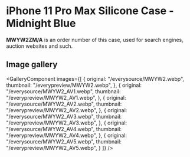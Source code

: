 
# iPhone 11 Pro Max Silicone Case - Midnight Blue

<Callout type='info' emoji='👉🏻'>**MWYW2ZM/A** is an order number of this case, used for search engines, auction websites and such.</Callout>

## Image gallery

<GalleryComponent
    images={[
      {
        original: "/everysource/MWYW2.webp",
        thumbnail: "/everypreview/MWYW2.webp",
      },
      {
        original: "/everysource/MWYW2_AV1.webp",
        thumbnail: "/everypreview/MWYW2_AV1.webp",
      },
      {
        original: "/everysource/MWYW2_AV2.webp",
        thumbnail: "/everypreview/MWYW2_AV2.webp",
      },
      {
        original: "/everysource/MWYW2_AV3.webp",
        thumbnail: "/everypreview/MWYW2_AV3.webp",
      },
      {
        original: "/everysource/MWYW2_AV4.webp",
        thumbnail: "/everypreview/MWYW2_AV4.webp",
      },
      {
        original: "/everysource/MWYW2_AV5.webp",
        thumbnail: "/everypreview/MWYW2_AV5.webp",
      }
    ]}
  />
